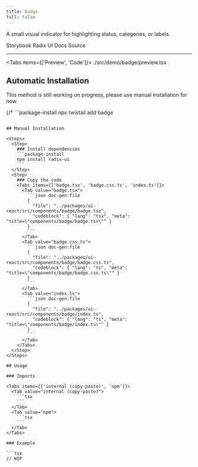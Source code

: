 ```yaml
---
title: Badge
full: false
---
```


A small visual indicator for highlighting status, categories, or labels.

<Badges>
  <BadgeLink href="https://storybook.twistail.com/?path=/docs/base-components-badge--default" external>
    Storybook
  </BadgeLink>
  <BadgeLink href="https://www.radix-ui.com/primitives/docs/utilities/slot" external>
    Radix UI Docs
  </BadgeLink>
  <BadgeLink href="https://github.com/riipandi/twistail/tree/main/packages/ui-react/src/components/badge" external>
    Source
  </BadgeLink>
</Badges>

---


<Tabs items={['Preview', 'Code']}>
  <Tab value="Preview" className="rounded-b-xl flex min-h-44 flex-wrap items-start justify-start gap-4 py-20 not-prose">
    <Demo />
  </Tab>
  <Tab value="Code">
    <include cwd lang="tsx">./src/demo/badge/preview.tsx</include>
  </Tab>
</Tabs>

## Automatic Installation

<Callout type='warn'>
  This method is still working on progress, please use manual installation for now.
</Callout>

{/* ```package-install
npx twistail add badge
``` */}

## Manual Installation

<Steps>
  <Step>
    ### Install dependencies
    ```package-install
    npm install radix-ui
    ```
  </Step>
  <Step>
    ### Copy the code
    <Tabs items={['badge.tsx', 'badge.css.ts', 'index.ts']}>
      <Tab value="badge.tsx">
        ```json doc-gen:file
        {
          "file": "../packages/ui-react/src/components/badge/badge.tsx",
          "codeblock": { "lang": "tsx", "meta": "title=\"components/badge/badge.tsx\"" }
        }
        ```
      </Tab>
      <Tab value="badge.css.ts">
        ```json doc-gen:file
        {
          "file": "../packages/ui-react/src/components/badge/badge.css.ts",
          "codeblock": { "lang": "ts", "meta": "title=\"components/badge/badge.css.ts\"" }
        }
        ```
      </Tab>
      <Tab value="index.ts">
        ```json doc-gen:file
        {
          "file": "../packages/ui-react/src/components/badge/index.ts",
          "codeblock": { "lang": "ts", "meta": "title=\"components/badge/index.ts\"" }
        }
        ```
      </Tab>
    </Tabs>
  </Step>
</Steps>

## Usage

### Imports

<Tabs items={['internal (copy-paste)', 'npm']}>
  <Tab value="internal (copy-paste)">
    ```tsx
    ```
  </Tab>
  <Tab value="npm">
    ```tsx
    ```
  </Tab>
</Tabs>

### Example

```tsx
// WIP
```
